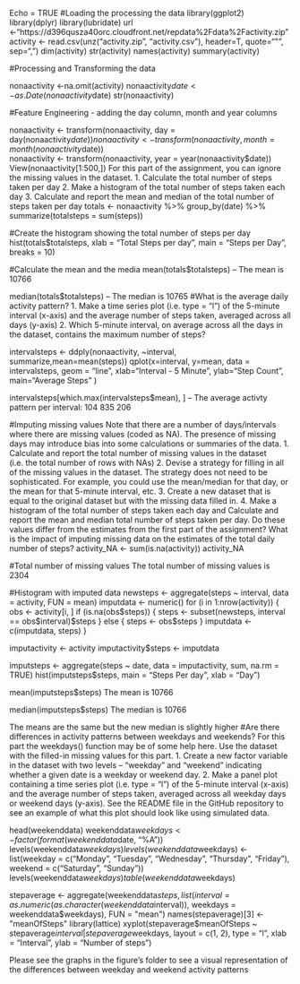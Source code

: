 ﻿Echo = TRUE
#Loading the processing the data
library(ggplot2)
library(dplyr)
library(lubridate)
url <-"https://d396qusza40orc.cloudfront.net/repdata%2Fdata%2Factivity.zip"
activity <- read.csv(unz("activity.zip", "activity.csv"), header=T, quote="\"", sep=",")
dim(activity)
str(activity)
names(activity)
summary(activity)

#Processing and Transforming the data

nonaactivity <-na.omit(activity)
nonaactivity$date <- as.Date(nonaactivity$date)
str(nonaactivity)

#Feature Engineering - adding the day column, month and year columns

nonaactivity <- transform(nonaactivity, day = day(nonaactivity$date))
nonaactivity <- transform(nonaactivity, month = month(nonaactivity$date))                                        
nonaactivity <- transform(nonaactivity, year = year(nonaactivity$date))
View(nonaactivity[1:500,])
For this part of the assignment, you can ignore the missing values in the dataset.
1.	Calculate the total number of steps taken per day
2.	Make a histogram of the total number of steps taken each day
3.	Calculate and report the mean and median of the total number of steps taken per day
totals <- nonaactivity %>%
         group_by(date) %>%
         summarize(totalsteps = sum(steps))

#Create the histogram showing the total number of steps per day
hist(totals$totalsteps, xlab = "Total Steps per day", main = "Steps per Day", breaks = 10)

#Calculate the mean and the media
mean(totals$totalsteps) --
The mean is 10766

median(totals$totalsteps) -- 
The median is 10765
#What is the average daily activity pattern?
1.	Make a time series plot (i.e. type = "l") of the 5-minute interval (x-axis) and the average number of steps taken, averaged across all days (y-axis)
2.	Which 5-minute interval, on average across all the days in the dataset, contains the maximum number of steps?


intervalsteps <- ddply(nonaactivity, ~interval, summarize,mean=mean(steps))
qplot(x=interval, y=mean, data = intervalsteps,  geom = "line",
      xlab="Interval - 5 Minute",
      ylab="Step Count",
      main="Average Steps"
)


intervalsteps[which.max(intervalsteps$mean), ] --
The average activty pattern per interval: 104   835  206


#Imputing missing values
Note that there are a number of days/intervals where there are missing values (coded as NA). The presence of missing days may introduce bias into some calculations or summaries of the data.
1.	Calculate and report the total number of missing values in the dataset (i.e. the total number of rows with NAs)
2.	Devise a strategy for filling in all of the missing values in the dataset. The strategy does not need to be sophisticated. For example, you could use the mean/median for that day, or the mean for that 5-minute interval, etc.
3.	Create a new dataset that is equal to the original dataset but with the missing data filled in.
4.	Make a histogram of the total number of steps taken each day and Calculate and report the mean and median total number of steps taken per day. Do these values differ from the estimates from the first part of the assignment? What is the impact of imputing missing data on the estimates of the total daily number of steps?
activity_NA <- sum(is.na(activity))
activity_NA

#Total number of missing values
The total number of missing values is 2304


#Histogram with imputed data
newsteps <- aggregate(steps ~ interval, data = activity, FUN = mean)
imputdata <- numeric()
for (i in 1:nrow(activity)) {
  obs <- activity[i, ]
  if (is.na(obs$steps)) {
    steps <- subset(newsteps, interval == obs$interval)$steps
  } else {
    steps <- obs$steps
  }
  imputdata <- c(imputdata, steps)
}

imputactivity <- activity
imputactivity$steps <- imputdata

imputsteps <- aggregate(steps ~ date, data = imputactivity, sum, na.rm = TRUE)
hist(imputsteps$steps, main = "Steps Per day", xlab = "Day")


mean(imputsteps$steps)
The mean is 10766

median(imputsteps$steps)
The median is 10766

The  means are the same but the new median is slightly higher
#Are there differences in activity patterns between weekdays and weekends?
For this part the weekdays() function may be of some help here. Use the dataset with the filled-in missing values for this part.
1.	Create a new factor variable in the dataset with two levels – “weekday” and “weekend” indicating whether a given date is a weekday or weekend day.
2.	Make a panel plot containing a time series plot (i.e. type = "l") of the 5-minute interval (x-axis) and the average number of steps taken, averaged across all weekday days or weekend days (y-axis). See the README file in the GitHub repository to see an example of what this plot should look like using simulated data.

head(weekenddata)
weekenddata$weekdays <- factor(format(weekenddata$date, "%A"))
levels(weekenddata$weekdays)
levels(weekenddata$weekdays) <- list(weekday = c("Monday", "Tuesday",
                                             "Wednesday", 
                                             "Thursday", "Friday"),
                                 weekend = c("Saturday", "Sunday"))
levels(weekenddata$weekdays)
table(weekenddata$weekdays)

stepaverage <- aggregate(weekenddata$steps, 
                      list(interval = as.numeric(as.character(weekenddata$interval)), 
                           weekdays = weekenddata$weekdays),
                      FUN = "mean")
names(stepaverage)[3] <- "meanOfSteps"
library(lattice)
xyplot(stepaverage$meanOfSteps ~ stepaverage$interval | stepaverage$weekdays, 
       layout = c(1, 2), type = "l", 
       xlab = "Interval", ylab = "Number of steps")

Please see the graphs in the figure's folder to see a visual representation of the differences between weekday and weekend activity patterns
